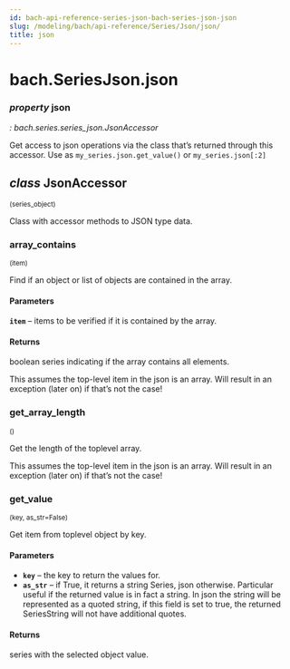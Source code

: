 ```yaml
---
id: bach-api-reference-series-json-bach-series-json-json
slug: /modeling/bach/api-reference/Series/Json/json/
title: json
---
```


# bach.SeriesJson.json

<div className="property">

### <span className="type-annotation"><em>property </em></span> <span className="name">json</span>

<span className="type-annotation"><em>

: bach.series.series_json.JsonAccessor

</em></span> 


<div className="content">

Get access to json operations via the class that’s returned through this accessor.
Use as `my_series.json.get_value()` or `my_series.json[:2]`

<div className="class">

## <span className="type-annotation"><em>class</em></span> <span className="name">JsonAccessor</span>

<small className="parameter-list">(<span className="parameter" id="series_object">series_object</span>)</small>


<div className="content">

Class with accessor methods to JSON type data.

<div className="method">

### <span className="name">array_contains</span>

<small className="parameter-list">(<span className="parameter" id="item">item</span>)</small>


<div className="content">

Find if an object or list of objects are contained in the array.


#### Parameters

**`item`** – items to be verified if it is contained by the array.



#### Returns

boolean series indicating if the array contains all elements.


This assumes the top-level item in the json is an array. Will result in an exception (later on) if
that’s not the case!


</div>


</div>

<div className="method">

### <span className="name">get_array_length</span>

<small className="parameter-list">()</small>


<div className="content">

Get the length of the toplevel array.

This assumes the top-level item in the json is an array. Will result in an exception (later on) if
that’s not the case!


</div>


</div>

<div className="method">

### <span className="name">get_value</span>

<small className="parameter-list">(<span className="parameter" id="key">key</span>, <span className="parameter" id="as_str">as_str=False</span>)</small>


<div className="content">

Get item from toplevel object by key.


#### Parameters

* **`key`** – the key to return the values for.
* **`as_str`** – if True, it returns a string Series, json otherwise. Particular useful if the returned
value is in fact a string. In json the string will be represented as a quoted string, if this
field is set to true, the returned SeriesString will not have additional quotes.



#### Returns

series with the selected object value.



</div>


</div>


</div>


</div>


</div>


</div>
